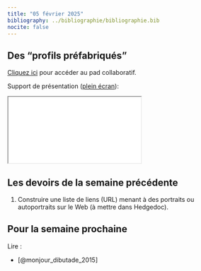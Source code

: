 ```yaml
---
title: "05 février 2025"
bibliography: ../bibliographie/bibliographie.bib
nocite: false
---
```


## Des "profils préfabriqués"

::: {.callout-note}

[Cliquez ici](https://pad.libreon.fr/DXuSNoDnQ0ebdft4oaxV1A) pour accéder au pad collaboratif.

:::

Support de présentation ([plein écran](/slides/seance3.html){target="_blank"}):

```{=html}

<iframe src="/slides/seance3.html"></iframe>
```

## Les devoirs de la semaine précédente

1. Construire une liste de liens (URL) menant à des portraits ou autoportraits sur le Web (à mettre dans Hedgedoc).  

## Pour la semaine prochaine 

Lire : 

- [@monjour_dibutade_2015]